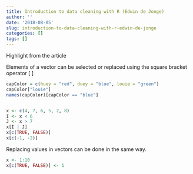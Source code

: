 ```yaml
---
title: Introduction to data cleaning with R (Edwin de Jonge)
author: ''
date: '2018-08-05'
slug: introduction-to-data-cleaning-with-r-edwin-de-jonge
categories: []
tags: []
---
```


Highlight from the article

Elements of a vector can be selected or replaced using the square bracket operator [ ]
```r
capColor = c(huey = "red", duey = "blue", louie = "green")
capColor["louie"]
names(capColor)[capColor == "blue"]


x <- c(4, 7, 6, 5, 2, 8)
I <- x < 6
J <- x > 7
x[I | J]
x[c(TRUE, FALSE)]
x[c(-1, -2)]

```

Replacing values in vectors can be done in the same way.
```r
x <- 1:10
x[c(TRUE, FALSE)] <- 1
```

